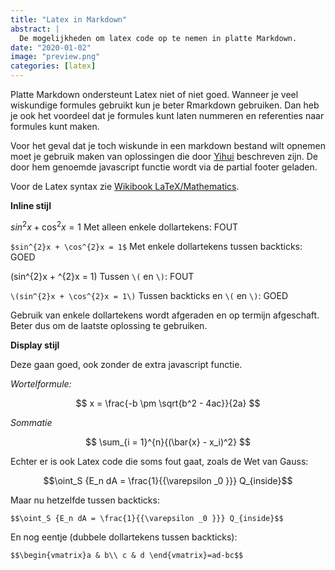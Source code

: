 ```yaml
---
title: "Latex in Markdown"
abstract: |
  De mogelijkheden om latex code op te nemen in platte Markdown.
date: "2020-01-02"
image: "preview.png"
categories: [latex]
---
```


Platte Markdown ondersteunt Latex niet of niet goed. Wanneer je veel wiskundige formules gebruikt kun je beter Rmarkdown gebruiken. Dan heb je ook het voordeel dat je formules kunt laten nummeren en referenties naar formules kunt maken.

Voor het geval dat je toch wiskunde in een markdown bestand wilt opnemen moet je gebruik maken van oplossingen die door [Yihui](https://yihui.org/en/2018/07/latex-math-markdown/) beschreven zijn. De door hem genoemde javascript functie wordt via de partial footer geladen.

[Voor de Latex syntax zie [Wikibook LaTeX/Mathematics](https://en.wikibooks.org/wiki/LaTeX/Mathematics).]{.aside}

**Inline stijl**

$sin^{2}x + \cos^{2}x = 1$ Met alleen enkele dollartekens: FOUT

`$sin^{2}x + \cos^{2}x = 1$` Met enkele dollartekens tussen backticks: GOED

(sin\^{2}x + \cos\^{2}x = 1) Tussen `\(` en `\)`: FOUT

`\(sin^{2}x + \cos^{2}x = 1\)` Tussen backticks en `\(` en `\)`: GOED

Gebruik van enkele dollartekens wordt afgeraden en op termijn afgeschaft. Beter dus om de laatste oplossing te gebruiken.

**Display stijl**

Deze gaan goed, ook zonder de extra javascript functie.

*Wortelformule:*

$$
x = \frac{-b \pm \sqrt{b^2 - 4ac}}{2a}
$$

*Sommatie*

$$
\sum_{i = 1}^{n}{(\bar{x} - x_i)^2}
$$

Echter er is ook Latex code die soms fout gaat, zoals de Wet van Gauss:

$$\oint_S {E_n dA = \frac{1}{{\varepsilon _0 }}} Q_{inside}$$

Maar nu hetzelfde tussen backticks:

`$$\oint_S {E_n dA = \frac{1}{{\varepsilon _0 }}} Q_{inside}$$`

En nog eentje (dubbele dollartekens tussen backticks):

`$$\begin{vmatrix}a & b\\ c & d \end{vmatrix}=ad-bc$$`
